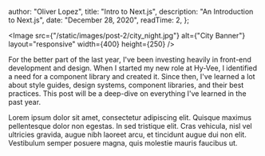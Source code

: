 
  author: "Oliver Lopez",
  title: "Intro to Next.js",
  description: "An Introduction to Next.js",
  date: "December 28, 2020",
  readTime: 2,
};


<Image
  src={"/static/images/post-2/city_night.jpg"}
  alt={"City Banner"}
  layout="responsive"
  width={400}
  height={250}
/>

<p className="break-words text-md text-left leading-relaxed text-gray-700 dark:text-white">
  For the better part of the last year, I've been investing heavily in front-end
  development and design. When I started my new role at Hy-Vee, I identified a
  need for a component library and created it. Since then, I've learned a lot
  about style guides, design systems, component libraries, and their best
  practices. This post will be a deep-dive on everything I've learned in the
  past year.
</p>

<p className="break-words text-md text-left leading-relaxed text-gray-700 dark:text-white">
  Lorem ipsum dolor sit amet, consectetur adipiscing elit. Quisque maximus
  pellentesque dolor non egestas. In sed tristique elit. Cras vehicula, nisl vel
  ultricies gravida, augue nibh laoreet arcu, et tincidunt augue dui non elit.
  Vestibulum semper posuere magna, quis molestie mauris faucibus ut.
</p>
